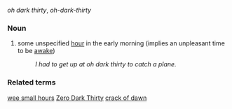 ''oh dark thirty'', ''oh-dark-thirty''
===Noun===
#some unspecified [[hour]] in the early morning (implies an unpleasant time to be [[awake]])
#:''I had to get up at oh dark thirty to catch a plane.''
===Related terms===
[[wee small hours]]
[[Zero Dark Thirty]]
[[crack of dawn]]